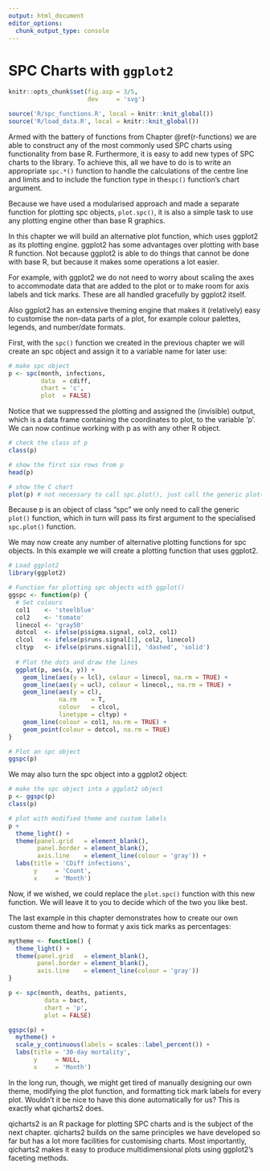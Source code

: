 ```yaml
---
output: html_document
editor_options: 
  chunk_output_type: console
---
```

# SPC Charts with `ggplot2` {#ggplot}

```r
knitr::opts_chunk$set(fig.asp = 3/5,
                      dev     = 'svg')

source('R/spc_functions.R', local = knitr::knit_global())
source('R/load_data.R', local = knitr::knit_global())
```

Armed with the battery of functions from Chapter \@ref(r-functions) we are able to construct any of the most commonly used SPC charts using functionality from base R. Furthermore, it is easy to add new types of SPC charts to the library. To achieve this, all we have to do is to write an appropriate `spc.*()` function to handle the calculations of the centre line and limits and to include the function type in the`spc()` function's chart argument.

Because we have used a modularised approach and made a separate function for plotting spc objects, `plot.spc()`, it is also a simple task to use any plotting engine other than base R graphics.

In this chapter we will build an alternative plot function, which uses ggplot2 as its plotting engine. ggplot2 has some advantages over plotting with base R function. Not because ggplot2 is able to do things that cannot be done with base R, but because it makes some operations a lot easier.

For example, with ggplot2 we do not need to worry about scaling the axes to accommodate data that are added to the plot or to make room for axis labels and tick marks. These are all handled gracefully by ggplot2 itself.

Also ggplot2 has an extensive theming engine that makes it (relatively) easy to customise the non-data parts of a plot, for example colour palettes, legends, and number/date formats.

First, with the `spc()` function we created in the previous chapter we will create an spc object and assign it to a variable name for later use:

```r
# make spc object
p <- spc(month, infections,
         data  = cdiff,
         chart = 'c',
         plot  = FALSE)

```

Notice that we suppressed the plotting and assigned the (invisible) output, which is a data frame containing the coordinates to plot, to the variable 'p'. We can now continue working with p as with any other R object.

```r
# check the class of p
class(p)

# show the first six rows from p
head(p)

# show the C chart
plot(p) # not necessary to call spc.plot(), just call the generic plot() function
```

Because p is an object of class "spc" we only need to call the generic `plot()` function, which in turn will pass its first argument to the specialised `spc.plot()` function.

We may now create any number of alternative plotting functions for spc objects. In this example we will create a plotting function that uses ggplot2.

```r
# Load ggplot2
library(ggplot2)

# Function for plotting spc objects with ggplot()
ggspc <- function(p) {
  # Set colours
  col1    <- 'steelblue'
  col2    <- 'tomato'
  linecol <- 'gray50'
  dotcol  <- ifelse(p$sigma.signal, col2, col1)
  clcol   <- ifelse(p$runs.signal[1], col2, linecol)
  cltyp   <- ifelse(p$runs.signal[1], 'dashed', 'solid')
  
  # Plot the dots and draw the lines
  ggplot(p, aes(x, y)) +
    geom_line(aes(y = lcl), colour = linecol, na.rm = TRUE) +
    geom_line(aes(y = ucl), colour = linecol,, na.rm = TRUE) +
    geom_line(aes(y = cl),
              na.rm    = T,
              colour   = clcol,
              linetype = cltyp) +
    geom_line(colour = col1, na.rm = TRUE) +
    geom_point(colour = dotcol, na.rm = TRUE)
}

# Plot an spc object
ggspc(p)
```

We may also turn the spc object into a ggplot2 object:

```r
# make the spc object into a ggplot2 object
p <- ggspc(p)
class(p)

# plot with modified theme and custom labels
p +
  theme_light() +
  theme(panel.grid   = element_blank(),
        panel.border = element_blank(),
        axis.line    = element_line(colour = 'gray')) +
  labs(title = 'CDiff infections',
       y     = 'Count',
       x     = 'Month')
```

Now, if we wished, we could replace the `plot.spc()` function with this new function. We will leave it to you to decide which of the two you like best.

The last example in this chapter demonstrates how to create our own custom theme and how to format y axis tick marks as percentages:

```r
mytheme <- function() {
  theme_light() +
  theme(panel.grid   = element_blank(),
        panel.border = element_blank(),
        axis.line    = element_line(colour = 'gray'))
}

p <- spc(month, deaths, patients,
          data = bact,
          chart = 'p',
          plot = FALSE)

ggspc(p) +
  mytheme() +
  scale_y_continuous(labels = scales::label_percent()) +
  labs(title = '30-day mortality',
       y     = NULL,
       x     = 'Month')

```

In the long run, though, we might get tired of manually designing our own theme, modifying the plot function, and formatting tick mark labels for every plot. Wouldn't it be nice to have this done automatically for us? This is exactly what qicharts2 does.

qicharts2 is an R package for plotting SPC charts and is the subject of the next chapter. qicharts2 builds on the same principles we have developed so far but has a lot more facilities for customising charts. Most importantly, qicharts2 makes it easy to produce multidimensional plots using ggplot2's faceting methods. 
